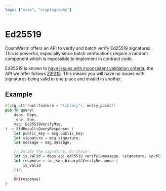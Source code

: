 ```yaml
---
tags: ["core", "cryptography"]
---
```



# Ed25519

CosmWasm offers an API to verify and batch verify Ed25519 signatures. This is powerful, especially
since batch verifications require a random component which is impossible to implement in contract
code.

Ed25519 is known to [have issues with inconsistent validation criteria], the API we offer follows [ZIP215].
This means you will have no issues with signatures being valid in one place and invalid in another.

## Example

```rust filename="contract.rs" template="core"
#[cfg_attr(not(feature = "library"), entry_point)]
pub fn query(
    deps: Deps,
    _env: Env,
    msg: Ed25519VerifyMsg,
) -> StdResult<QueryResponse> {
    let public_key = msg.public_key;
    let signature = msg.signature;
    let message = msg.message;

    // Verify the signature. On chain!
    let is_valid = deps.api.ed25519_verify(&message, &signature, &public_key)?;
    let response = to_json_binary(&VerifyResponse {
        is_valid
    })?;

    Ok(response)
}
```

[have issues with inconsistent validation criteria]:
  https://hdevalence.ca/blog/2020-10-04-its-25519am
[ZIP215]: https://zips.z.cash/zip-0215
